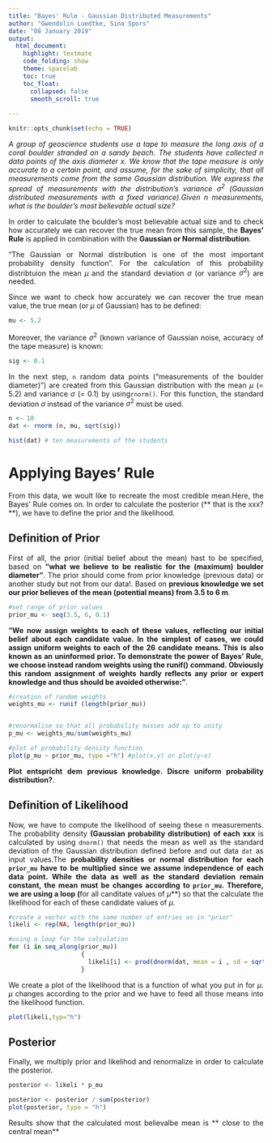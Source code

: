 ---
title: "Bayes' Rule - Gaussian Distributed Measurements"
author: "Gwendolin Luedtke, Sina Spors"
date: "08 January 2019"
output:
  html_document:
    highlight: textmate
    code_folding: show
    theme: spacelab 
    toc: true 
    toc_float: 
      collapsed: false 
      smooth_scroll: true 
      
---
<style>
body {
text-align: justify} 
</style>

```{r setup, include=FALSE}
knitr::opts_chunk$set(echo = TRUE)
```


*A group of geoscience students use a tape to measure the long axis of a coral boulder stranded on a sandy beach. The students have collected n data points of the axis diameter x. We know that the tape measure is only accurate to a certain point, and assume, for the sake of simplicity, that all measurements come from the same Gaussian distribution. We express the spread of measurements with the distribution's variance $\sigma^2$ (Gaussian distributed measurements with a fixed variance).Given n measurements, what is the boulder's most believable actual size?*


In order to calculate the boulder's most believable actual size and to check how accurately we can recover the true mean from this sample, the **Bayes' Rule** is applied in combination with the **Gaussian or Normal distribution**.

"The Gaussian or Normal distribution is one of the most important probability density function". For the calculation of this probability distribtuion the mean $\mu$ and the standard deviation $\sigma$ (or variance $\sigma^2$) are needed.

Since we want to check how accurately we can recover the true mean value, the true mean (or $\mu$ of Gaussian) has to be defined:

```{r}
mu <- 5.2
```

Moreover, the variance $\sigma^2$ (known variance of Gaussian noise, accuracy of the tape measure) is known:

```{r}
sig <- 0.1
```

In the next step, ```n``` random data points ("measurements of the boulder diameter)") are created from this Gaussian distribution with the mean $\mu$ (= 5.2) and variance $\sigma$ (= 0.1) by using```rnorm()```. For this function, the standard deviation $\sigma$ instead of the variance $\sigma^2$ must be used. 


```{r}
n <- 10
dat <- rnorm (n, mu, sqrt(sig))

hist(dat) # ten measurements of the students
```

# Applying Bayes' Rule

From this data, we woult like to recreate the most credible mean.Here, the Bayes' Rule comes on. In order to calculate the posterior (** that is the xxx?**), we have to define the prior and the likelihood.

## Definition of Prior

First of all, the prior (initial belief about the mean) hast to be specified, based on **"what we believe to be realistic for the (maximum) boulder diameter"**. The prior should come from prior knowledge (previous data) or another study but not from our data!. Based on **previous knowledge we set our prior believes of the mean (potential means) from 3.5 to 6 m**.

```{r}
#set range of prior values
prior_mu <- seq(3.5, 6, 0.1)
```

**"We now assign weights to each of these values, reflecting our initial belief about each candidate value. In the simplest of cases, we could assign uniform weights to each of the 26 candidate means. This is also known as an uninformed prior. To demonstrate the power of Bayes' Rule, we choose instead random weights using the runif() command. Obviously this random assignment of weights hardly reflects any prior or expert knowledge and thus should be avoided otherwise:"**.


```{r}
#creation of random weights
weights_mu <- runif (length(prior_mu))


#renormalise so that all probability masses add up to unity
p_mu <- weights_mu/sum(weights_mu)

#plot of probability density function
plot(p_mu ~ prior_mu, type ="h") #plot(x,y) or plot(y~x) 

```

**Plot entspricht dem previous knowledge. Discre uniform probability distribution?**.

## Definition of Likelihood

Now, we have to compute the likelihood of seeing these n measurements. The probability density **(Gaussian probability distribution)** **of each xxx** is calculated by using ```dnorm()``` that needs the mean as well as the standard deviation of the Gaussian distribution defined before and out data ```dat``` as input values.The **probability densities or normal distribution for each ```prior_mu``` have to be multiplied since we assume independence of each data point. While the data as well as the standard deviation remain constant, the mean must be changes according to ```prior_mu```. Therefore, we are using a loop (**for all canditate values of $\mu$**) so that the calculate the likelihood for each of these candidate values of $\mu$.


```{r}
#create a vector with the same number of entries as in "prior"
likeli <- rep(NA, length(prior_mu))

#using a loop for the calculation
for (i in seq_along(prior_mu))
                    {
                      likeli[i] <- prod(dnorm(dat, mean = i , sd = sqrt(sig)))
                    }

```

We create a plot of the likelihood that is a function of what you put in for $\mu$. $\mu$ changes according to the prior and we have to feed all those means into the likelihood function. 
```{r}
plot(likeli,typ="h")
```


## Posterior

Finally, we multiply prior and likelihod and renormalize in order to calculate the posterior. 


```{r}
posterior <- likeli * p_mu

posterior <- posterior / sum(posterior)
plot(posterior, type = "h") 

```

Results show that the calculated most believalbe mean is ** close to the central mean**




